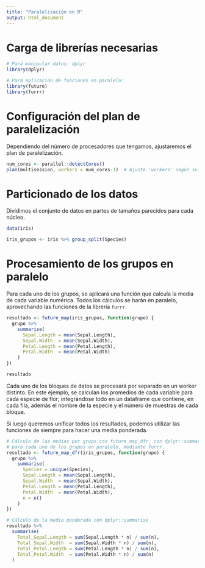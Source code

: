 ```yaml
---
title: "Paralelización en R"
output: html_document
---
```



# Carga de librerías necesarias

```r
# Para manipular datos: dplyr
library(dplyr)

# Para aplicación de funciones en paralelo:
library(future)
library(furrr)
```

# Configuración del plan de paralelización

Dependiendo del número de procesadores que tengamos, ajustaremos el plan
de paralelización.

```r
num_cores <- parallel::detectCores()
plan(multisession, workers = num_cores-1)  # Ajuste 'workers' según su CPU
```

# Particionado de los datos

Dividimos el conjunto de datos en partes de tamaños parecidos para cada núcleo.

```r
data(iris)

iris_grupos <- iris %>% group_split(Species)
```

# Procesamiento de los grupos en paralelo

Para cada uno de los grupos, se aplicará una función que calcula la media de
cada variable numérica. Todos los cálculos se harán en paralelo, aprovechando
las funciones de la librería `furrr`.

```r
resultado <- future_map(iris_grupos, function(grupo) {
  grupo %>%
    summarise(
      Sepal.Length = mean(Sepal.Length),
      Sepal.Width  = mean(Sepal.Width),
      Petal.Length = mean(Petal.Length),
      Petal.Width  = mean(Petal.Width)
    )
})

resultado
```

Cada uno de los bloques de datos se procesará por separado en un worker distinto.
En este ejemplo, se calculan los promedios de cada variable para cada especie de flor;
integrándose todo en un dataframe que contiene, en cada fila, además el nombre de la especie y
el número de muestras de cada bloque.

Si luego queremos unificar todos los resultados, podemos utilizar las funciones
de siempre para hacer una media ponderada.

```r
# Cálculo de las medias por grupo con future_map_dfr, con dplyr::summarise
# para cada uno de los grupos en paralelo, mediante furrr.
resultado <- future_map_dfr(iris_grupos, function(grupo) {
  grupo %>%
    summarise(
      Species = unique(Species),
      Sepal.Length = mean(Sepal.Length),
      Sepal.Width  = mean(Sepal.Width),
      Petal.Length = mean(Petal.Length),
      Petal.Width  = mean(Petal.Width),
      n = n()
    )
})

# Cálculo de la media ponderada con dplyr::summarise
resultado %>%
  summarise(
    Total_Sepal.Length = sum(Sepal.Length * n) / sum(n),
    Total_Sepal.Width  = sum(Sepal.Width * n) / sum(n),
    Total_Petal.Length = sum(Petal.Length * n) / sum(n),
    Total_Petal.Width  = sum(Petal.Width * n) / sum(n)
  )
```

